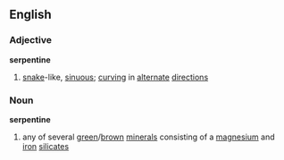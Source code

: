 ==English==
===Adjective===
'''serpentine'''
# [[snake]]-like, [[sinuous]]; [[curving]] in [[alternate]] [[direction]]s
===Noun===
{{wikipedia}}
'''serpentine'''
# any of several [[green]]/[[brown]] [[mineral]]s consisting of a [[magnesium]] and [[iron]] [[silicate]]s
